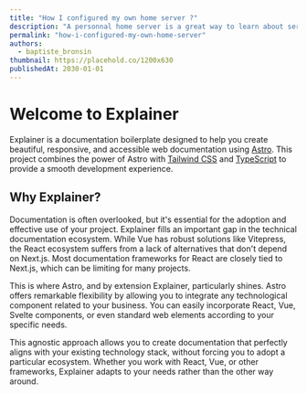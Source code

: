 ```yaml
---
title: "How I configured my own home server ?"
description: "A personnal home server is a great way to learn about server administration, networking and security. In this article, I will show you how I configured my own home server to host my personal projects and services."
permalink: "how-i-configured-my-own-home-server"
authors:
  - baptiste_bronsin
thumbnail: https://placehold.co/1200x630
publishedAt: 2030-01-01
---
```


# Welcome to Explainer

Explainer is a documentation boilerplate designed to help you create beautiful, responsive, and accessible web documentation using [Astro](https://astro.build). This project combines the power of Astro with [Tailwind CSS](https://tailwindcss.com) and [TypeScript](https://www.typescriptlang.org) to provide a smooth development experience.

## Why Explainer?

Documentation is often overlooked, but it's essential for the adoption and effective use of your project.
Explainer fills an important gap in the technical documentation ecosystem. While Vue has robust solutions like Vitepress, the React ecosystem suffers from a lack of alternatives that don't depend on Next.js. Most documentation frameworks for React are closely tied to Next.js, which can be limiting for many projects.

This is where Astro, and by extension Explainer, particularly shines. Astro offers remarkable flexibility by allowing you to integrate any technological component related to your business. You can easily incorporate React, Vue, Svelte components, or even standard web elements according to your specific needs.

This agnostic approach allows you to create documentation that perfectly aligns with your existing technology stack, without forcing you to adopt a particular ecosystem. Whether you work with React, Vue, or other frameworks, Explainer adapts to your needs rather than the other way around.